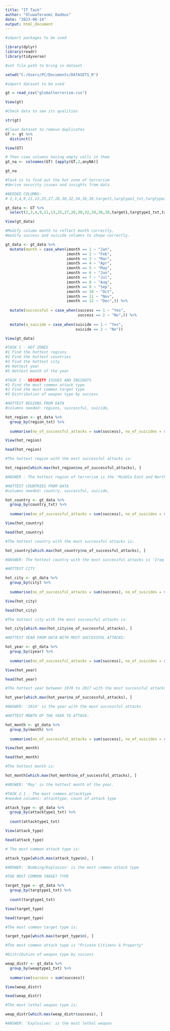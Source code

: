---
title: "IT Task"
author: "Oluwaferanmi Badmus"
date: "2023-08-14"
output: html_document
---

```{r setup, include=FALSE}
#import packages to be used

library(dplyr)
library(readr)
library(tidyverse)
```

```{r}
#set file path to bring in dataset

setwd("C:/Users/PC/Documents/DATASETS_R")
```


```{r}
#import dataset to be used

gt = read_csv("globalterrorism.csv")

View(gt)
```
```{r}
#Check data to see its qualities

str(gt)
```

```{r}
#Clean dataset to remove duplicates
GT <- gt %>%
  distinct()

View(GT)

# Then view columns having empty cells in them
gt_na <- colnames(GT) [apply(GT,2,anyNA)]

gt_na
```

```{r}
#Task is to find out the hot zone of terrorism
#derive security issues and insights from data

#NEEDED COLUMNS:
# 2,3,4,9,11,13,25,27,28,30,32,34,36,38,target1,targtype1_txt,targtype2_txt,targtype3_txt,weaptype1_txt

gt_data <- GT %>%
  select(2,3,4,9,11,13,25,27,28,30,32,34,36,38,target1,targtype1_txt,targtype2_txt,targtype3_txt,weaptype1_txt)

View(gt_data)

```


```{r}
#Modify column month to reflect month correctly,
#modify success and suicide columns to shopw correctly.

gt_data <- gt_data %>%
  mutate(month = case_when(imonth == 1 ~ "Jan",
                           imonth == 2 ~ "Feb",
                           imonth == 3 ~ "Mar",
                           imonth == 4 ~ "Apr",
                           imonth == 5 ~ "May",
                           imonth == 6 ~ "Jun",
                           imonth == 7 ~ "Jul",
                           imonth == 8 ~ "Aug",
                           imonth == 9 ~ "Sep",
                           imonth == 10 ~ "Oct",
                           imonth == 11 ~ "Nov",
                           imonth == 12 ~ "Dec",)) %>%
  
  mutate(successful = case_when(success == 1 ~ "Yes",
                                success == 2 ~ "No",)) %>%
  
  mutate(a_suicide = case_when(suicide == 1 ~ "Yes",
                               suicide == 2 ~ "No"))

View(gt_data)
```


```{r}
#TASK 1 - HOT ZONES
#1 Find the hottest regions
#2 Find the hottest countries
#3 Find the hottest city
#4 Hottest year
#5 Hottest month of the year

#TASK 2 - SECURITY ISSUES AND INSIGHTS
#1 Find the most common attack type
#2 Find the most common target type
#3 Distribution of weapon type by success
```

```{r}
#HOTTEST REGIONS FROM DATA
#columns needed: regions, successful, suicide, 

hot_region <- gt_data %>%
  group_by(region_txt) %>%
  
  summarise(no_of_successful_attacks = sum(success), no_of_suicides = sum(suicide))

View(hot_region)

head(hot_region)
```

```{r}
#The hottest region with the most successful attacks is:

hot_region[which.max(hot_region$no_of_successful_attacks), ]

#ANSWER - The hottest region of terrorism is the 'Middle East and North Africa' Region
```


```{r}
#HOTTEST COUNTRIES FROM DATA
#columns needed: country, successful, suicide, 

hot_country <- gt_data %>%
  group_by(country_txt) %>%
  
  summarise(no_of_successful_attacks = sum(success), no_of_suicides = sum(suicide))

View(hot_country)

head(hot_country)
```


```{r}
#The hottest country with the most successful attacks is:

hot_country[which.max(hot_country$no_of_successful_attacks), ]

#ANSWER: The hottest country with the most successful attacks is 'Iraq' 
```


```{r}
#HOTTEST CITY

hot_city <- gt_data %>%
  group_by(city) %>%
  
  summarise(no_of_successful_attacks = sum(success), no_of_suicides = sum(suicide))

View(hot_city)

head(hot_city)
```


```{r}
#The hottest city with the most successful attacks is:

hot_city[which.max(hot_city$no_of_successful_attacks), ]
```


```{r}
#HOTTEST YEAR FROM DATA WITH MOST SUCCESSFUL ATTACKS:

hot_year <- gt_data %>%
  group_by(iyear) %>%
  
  summarise(no_of_successful_attacks = sum(success), no_of_suicides = sum(suicide))

View(hot_year)

head(hot_year)
```


```{r}
#The hottest year between 1970 to 2017 with the most successful attacks is:

hot_year[which.max(hot_year$no_of_successful_attacks), ]

#ANSWER: '2014' is the year with the most successful attacks
```


```{r}
#HOTTEST MONTH OF THE YEAR TO ATTACK:

hot_month <- gt_data %>%
  group_by(month) %>%
  
  summarise(no_of_successful_attacks = sum(success), no_of_suicides = sum(suicide))

View(hot_month)

head(hot_month)
```

```{r}
#The hottest month is:

hot_month[which.max(hot_month$no_of_successful_attacks), ]

#ANSWER: 'May' is the hottest month of the year.
```




```{r}
#TASK 2.1 - The most common attacktype
#needed columns: attacktype, count of attack type

attack_type <- gt_data %>%
  group_by(attacktype1_txt) %>%
  
  count(attacktype1_txt)

View(attack_type)

head(attack_type)
```

```{r}
# The most common attack type is:

attack_type[which.max(attack_type$n), ]

#ANSWER: 'Bombing/Explosion' is the most common attack type
```

```{r}
#THE MOST COMMON TARGET TYPE

target_type <- gt_data %>%
  group_by(targtype1_txt) %>%
  
  count(targtype1_txt)

View(target_type)

head(target_type)
```

```{r}
#The most common target type is:

target_type[which.max(target_type$n), ]

#The most common attack type is "Private Citizens & Property"
```


```{r}
#Distribution of weapon type by success

weap_distr <- gt_data %>%
  group_by(weaptype1_txt) %>%
  
  summarise(success = sum(success))

View(weap_distr)

head(weap_distr)
```

```{r}
#The most lethal weapon type is:

weap_distr[which.max(weap_distr$success), ]

#ANSWER: 'Explosives' is the most lethal weapon
```
